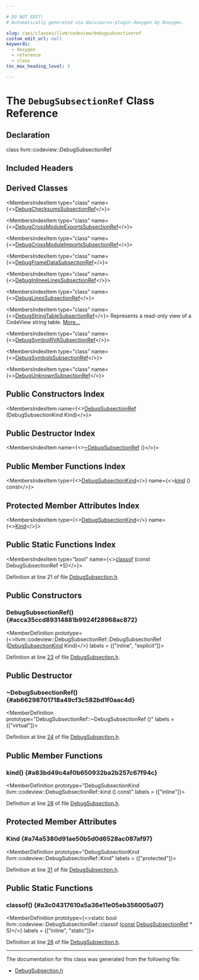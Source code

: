 ```yaml
---

# DO NOT EDIT!
# Automatically generated via docusaurus-plugin-doxygen by Doxygen.

slug: /api/classes/llvm/codeview/debugsubsectionref
custom_edit_url: null
keywords:
  - doxygen
  - reference
  - class
toc_max_heading_level: 3

---
```





# The `DebugSubsectionRef` Class Reference

<DoxygenPage pluginConfig={pluginConfig}>



## Declaration

<CodeBlock>class llvm::codeview::DebugSubsectionRef</CodeBlock>

## Included Headers

<IncludesList>
<IncludesListItem
  filePath="llvm/DebugInfo/CodeView/DebugSubsection.h"
  permalink="/docs/api/files/include/include/llvm/include/llvm/debuginfo/include/llvm/debuginfo/codeview/debugsubsection-h"
  isLocal="true" />
</IncludesList>

## Derived Classes

<MembersIndex>

<MembersIndexItem
  type="class"
  name={<><a href="/docs/api/classes/llvm/codeview/debugchecksumssubsectionref">DebugChecksumsSubsectionRef</a></>}>
</MembersIndexItem>

<MembersIndexItem
  type="class"
  name={<><a href="/docs/api/classes/llvm/codeview/debugcrossmoduleexportssubsectionref">DebugCrossModuleExportsSubsectionRef</a></>}>
</MembersIndexItem>

<MembersIndexItem
  type="class"
  name={<><a href="/docs/api/classes/llvm/codeview/debugcrossmoduleimportssubsectionref">DebugCrossModuleImportsSubsectionRef</a></>}>
</MembersIndexItem>

<MembersIndexItem
  type="class"
  name={<><a href="/docs/api/classes/llvm/codeview/debugframedatasubsectionref">DebugFrameDataSubsectionRef</a></>}>
</MembersIndexItem>

<MembersIndexItem
  type="class"
  name={<><a href="/docs/api/classes/llvm/codeview/debuginlineelinessubsectionref">DebugInlineeLinesSubsectionRef</a></>}>
</MembersIndexItem>

<MembersIndexItem
  type="class"
  name={<><a href="/docs/api/classes/llvm/codeview/debuglinessubsectionref">DebugLinesSubsectionRef</a></>}>
</MembersIndexItem>

<MembersIndexItem
  type="class"
  name={<><a href="/docs/api/classes/llvm/codeview/debugstringtablesubsectionref">DebugStringTableSubsectionRef</a></>}>
Represents a read-only view of a CodeView string table. <a href="/docs/api/classes/llvm/codeview/debugstringtablesubsectionref/#details">More...</a>
</MembersIndexItem>

<MembersIndexItem
  type="class"
  name={<><a href="/docs/api/classes/llvm/codeview/debugsymbolrvasubsectionref">DebugSymbolRVASubsectionRef</a></>}>
</MembersIndexItem>

<MembersIndexItem
  type="class"
  name={<><a href="/docs/api/classes/llvm/codeview/debugsymbolssubsectionref">DebugSymbolsSubsectionRef</a></>}>
</MembersIndexItem>

<MembersIndexItem
  type="class"
  name={<><a href="/docs/api/classes/llvm/codeview/debugunknownsubsectionref">DebugUnknownSubsectionRef</a></>}>
</MembersIndexItem>

</MembersIndex>

## Public Constructors Index

<MembersIndex>

<MembersIndexItem
  name={<><a href="#acca35ccd89314881b9924f28968ac872">DebugSubsectionRef</a> (DebugSubsectionKind Kind)</>}>
</MembersIndexItem>

</MembersIndex>

## Public Destructor Index

<MembersIndex>

<MembersIndexItem
  name={<><a href="#ab66298701718a49cf3c582bd1f0aac4d">~DebugSubsectionRef</a> ()</>}>
</MembersIndexItem>

</MembersIndex>

## Public Member Functions Index

<MembersIndex>

<MembersIndexItem
  type={<><a href="/docs/api/namespaces/llvm/codeview/#a04eb43a6dc736c2d6ed8dcc6d636a2af">DebugSubsectionKind</a></>}
  name={<><a href="#a83bd49c4af0b650932ba2b257c67f94c">kind</a> () const</>}>
</MembersIndexItem>

</MembersIndex>

## Protected Member Attributes Index

<MembersIndex>

<MembersIndexItem
  type={<><a href="/docs/api/namespaces/llvm/codeview/#a04eb43a6dc736c2d6ed8dcc6d636a2af">DebugSubsectionKind</a></>}
  name={<><a href="#a74a5380d91ae50b5d0d6528ac087af97">Kind</a></>}>
</MembersIndexItem>

</MembersIndex>

## Public Static Functions Index

<MembersIndex>

<MembersIndexItem
  type="bool"
  name={<><a href="#a3c04317610a5a36e11e05eb356005a07">classof</a> (const DebugSubsectionRef &#42;S)</>}>
</MembersIndexItem>

</MembersIndex>


Definition at line 21 of file <a href="/docs/api/files/include/include/llvm/include/llvm/debuginfo/include/llvm/debuginfo/codeview/debugsubsection-h">DebugSubsection.h</a>.

<SectionDefinition>

## Public Constructors

### DebugSubsectionRef() {#acca35ccd89314881b9924f28968ac872}

<MemberDefinition
  prototype={<>llvm::codeview::DebugSubsectionRef::DebugSubsectionRef (<a href="/docs/api/namespaces/llvm/codeview/#a04eb43a6dc736c2d6ed8dcc6d636a2af">DebugSubsectionKind</a> Kind)</>}
  labels = {["inline", "explicit"]}>

Definition at line <a href="/docs/api/files/include/include/llvm/include/llvm/debuginfo/include/llvm/debuginfo/codeview/debugsubsection-h/#l00023">23</a> of file <a href="/docs/api/files/include/include/llvm/include/llvm/debuginfo/include/llvm/debuginfo/codeview/debugsubsection-h">DebugSubsection.h</a>.
</MemberDefinition>

</SectionDefinition>

<SectionDefinition>

## Public Destructor

### ~DebugSubsectionRef() {#ab66298701718a49cf3c582bd1f0aac4d}

<MemberDefinition
  prototype="DebugSubsectionRef::~DebugSubsectionRef ()"
  labels = {["virtual"]}>

Definition at line <a href="/docs/api/files/include/include/llvm/include/llvm/debuginfo/include/llvm/debuginfo/codeview/debugsubsection-h/#l00024">24</a> of file <a href="/docs/api/files/include/include/llvm/include/llvm/debuginfo/include/llvm/debuginfo/codeview/debugsubsection-h">DebugSubsection.h</a>.
</MemberDefinition>

</SectionDefinition>

<SectionDefinition>

## Public Member Functions

### kind() {#a83bd49c4af0b650932ba2b257c67f94c}

<MemberDefinition
  prototype="DebugSubsectionKind llvm::codeview::DebugSubsectionRef::kind () const"
  labels = {["inline"]}>

Definition at line <a href="/docs/api/files/include/include/llvm/include/llvm/debuginfo/include/llvm/debuginfo/codeview/debugsubsection-h/#l00028">28</a> of file <a href="/docs/api/files/include/include/llvm/include/llvm/debuginfo/include/llvm/debuginfo/codeview/debugsubsection-h">DebugSubsection.h</a>.
</MemberDefinition>

</SectionDefinition>

<SectionDefinition>

## Protected Member Attributes

### Kind {#a74a5380d91ae50b5d0d6528ac087af97}

<MemberDefinition
  prototype="DebugSubsectionKind llvm::codeview::DebugSubsectionRef::Kind"
  labels = {["protected"]}>

Definition at line <a href="/docs/api/files/include/include/llvm/include/llvm/debuginfo/include/llvm/debuginfo/codeview/debugsubsection-h/#l00031">31</a> of file <a href="/docs/api/files/include/include/llvm/include/llvm/debuginfo/include/llvm/debuginfo/codeview/debugsubsection-h">DebugSubsection.h</a>.
</MemberDefinition>

</SectionDefinition>

<SectionDefinition>

## Public Static Functions

### classof() {#a3c04317610a5a36e11e05eb356005a07}

<MemberDefinition
  prototype={<>static bool llvm::codeview::DebugSubsectionRef::classof (<a href="/docs/api/files/lib/lib/target/lib/target/aarch64/aarch64promoteconstant-cpp/#a90f8350fecae261c25be85d38b451bff">const</a> <a href="/docs/api/classes/llvm/codeview/debugsubsectionref">DebugSubsectionRef</a> &#42; S)</>}
  labels = {["inline", "static"]}>

Definition at line <a href="/docs/api/files/include/include/llvm/include/llvm/debuginfo/include/llvm/debuginfo/codeview/debugsubsection-h/#l00026">26</a> of file <a href="/docs/api/files/include/include/llvm/include/llvm/debuginfo/include/llvm/debuginfo/codeview/debugsubsection-h">DebugSubsection.h</a>.
</MemberDefinition>

</SectionDefinition>

<hr/>

The documentation for this class was generated from the following file:

<ul>
<li><a href="/docs/api/files/include/include/llvm/include/llvm/debuginfo/include/llvm/debuginfo/codeview/debugsubsection-h">DebugSubsection.h</a></li>
</ul>

</DoxygenPage>

